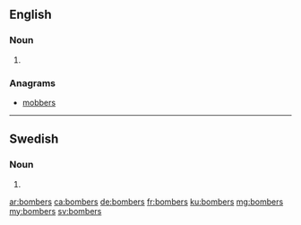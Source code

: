 {{also|Bombers}}
==English==

===Noun===
{{head|en|plural}}

# {{plural of|bomber|lang=en|nocat=1}}

===Anagrams===
* [[mobbers#English|mobbers]]

----

==Swedish==

===Noun===
{{head|sv|noun form}}

# {{sv-noun-form-indef-gen-pl|bomb}}

[[ar:bombers]]
[[ca:bombers]]
[[de:bombers]]
[[fr:bombers]]
[[ku:bombers]]
[[mg:bombers]]
[[my:bombers]]
[[sv:bombers]]